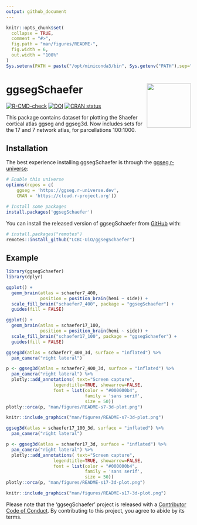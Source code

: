 ```yaml
---
output: github_document
---
```


<!-- README.md is generated from README.Rmd. Please edit that file -->

```r
knitr::opts_chunk$set(
  collapse = TRUE,
  comment = "#>",
  fig.path = "man/figures/README-",
  fig.width = 6,
  out.width = "100%"
)
Sys.setenv(PATH = paste("/opt/miniconda3/bin", Sys.getenv("PATH"),sep=":"))
```

# ggsegSchaefer <img src="man/figures/logo.png" align="right" alt="" width="120" />  

<!-- badges: start -->
[![R-CMD-check](https://github.com/ggseg/ggsegSchaefer/workflows/R-CMD-check/badge.svg)](https://github.com/ggseg/ggsegSchaefer/actions)
[![DOI](https://zenodo.org/badge/250276444.svg)](https://zenodo.org/badge/latestdoi/250276444)
[![CRAN status](https://www.r-pkg.org/badges/version/ggsegSchaefer)](https://CRAN.R-project.org/package=ggsegSchaefer)
<!-- badges: end -->

This package contains dataset for plotting the Shaefer cortical atlas ggseg and ggseg3d. Now includes sets for the 17 and 7 network atlas, for parcellations 100:1000. 

## Installation

The best experience installing ggsegSchaefer is through the [ggseg r-universe](https://ggseg.r-universe.dev/ui#builds):

```r
# Enable this universe
options(repos = c(
    ggseg = 'https://ggseg.r-universe.dev',
    CRAN = 'https://cloud.r-project.org'))

# Install some packages
install.packages('ggsegSchaefer')
```


You can install the released version of ggsegSchaefer from [GitHub](https://github.com/) with:

``` r
# install.packages("remotes")
remotes::install_github("LCBC-UiO/ggsegSchaefer")
```

## Example

```r
library(ggsegSchaefer)
library(dplyr)
```

```r

ggplot() +
  geom_brain(atlas = schaefer7_400,
             position = position_brain(hemi ~ side)) + 
  scale_fill_brain("schaefer7_400", package = "ggsegSchaefer") +
  guides(fill = FALSE)

ggplot() +
  geom_brain(atlas = schaefer17_100,
             position = position_brain(hemi ~ side)) + 
  scale_fill_brain("schaefer17_100", package = "ggsegSchaefer") +
  guides(fill = FALSE)
```

```r
ggseg3d(atlas = schaefer7_400_3d, surface = "inflated") %>% 
  pan_camera("right lateral")
```

```r
p <- ggseg3d(atlas = schaefer7_400_3d, surface = "inflated") %>%
  pan_camera("right lateral") %>%
  plotly::add_annotations( text="Screen capture",
                  legendtitle=TRUE, showarrow=FALSE,
                  font = list(color = "#000000b4",
                              family = 'sans serif',
                              size = 50))
plotly::orca(p, "man/figures/README-s7-3d-plot.png")
```

```r
knitr::include_graphics("man/figures/README-s7-3d-plot.png")
```


```r
ggseg3d(atlas = schaefer17_100_3d, surface = "inflated") %>% 
  pan_camera("right lateral")
```

```r
p <- ggseg3d(atlas = schaefer17_3d, surface = "inflated") %>%
  pan_camera("right lateral") %>%
  plotly::add_annotations( text="Screen capture",
                  legendtitle=TRUE, showarrow=FALSE,
                  font = list(color = "#000000b4",
                              family = 'sans serif',
                              size = 50))
plotly::orca(p, "man/figures/README-s17-3d-plot.png")
```

```r
knitr::include_graphics("man/figures/README-s17-3d-plot.png")
```

Please note that the 'ggsegSchaefer' project is released with a
[Contributor Code of Conduct](CODE_OF_CONDUCT.md).
By contributing to this project, you agree to abide by its terms.
